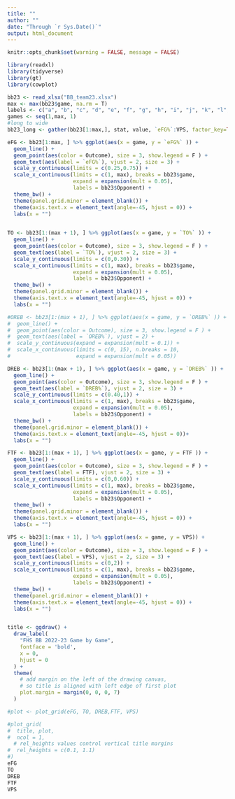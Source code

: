 ```yaml
---
title: ""
author: ""
date: "Through `r Sys.Date()`"
output: html_document
---
```


```r
knitr::opts_chunk$set(warning = FALSE, message = FALSE) 

library(readxl)
library(tidyverse)
library(gt)
library(cowplot)
```

```r
bb23 <- read_xlsx("BB_team23.xlsx")
max <- max(bb23$game, na.rm = T)
labels <- c("a", "b", "c", "d", "e", "f", "g", "h", "i", "j", "k", "l", "m")
games <- seq(1,max, 1)
#long to wide
bb23_long <- gather(bb23[1:max,], stat, value, `eFG%`:VPS, factor_key=TRUE)

```


```r
eFG <- bb23[1:max, ] %>% ggplot(aes(x = game, y = `eFG%` )) + 
  geom_line() +
  geom_point(aes(color = Outcome), size = 3, show.legend = F ) +
  geom_text(aes(label = `eFG%`), vjust = 2, size = 3) +
  scale_y_continuous(limits = c(0.25,0.75)) +
  scale_x_continuous(limits = c(1, max), breaks = bb23$game, 
                     expand = expansion(mult = 0.05), 
                     labels = bb23$Opponent) +
  theme_bw() +
  theme(panel.grid.minor = element_blank()) +
  theme(axis.text.x = element_text(angle=-45, hjust = 0)) + 
  labs(x = "")
  

TO <- bb23[1:(max + 1), ] %>% ggplot(aes(x = game, y = `TO%` )) + 
  geom_line() +
  geom_point(aes(color = Outcome), size = 3, show.legend = F ) +
  geom_text(aes(label = `TO%`), vjust = 2, size = 3) +
  scale_y_continuous(limits = c(0,0.30)) +
  scale_x_continuous(limits = c(1, max), breaks = bb23$game, 
                     expand = expansion(mult = 0.05), 
                     labels = bb23$Opponent) +
  theme_bw() +
  theme(panel.grid.minor = element_blank()) +
  theme(axis.text.x = element_text(angle=-45, hjust = 0)) + 
  labs(x = "")

#OREB <- bb23[1:(max + 1), ] %>% ggplot(aes(x = game, y = `OREB%` )) + 
#  geom_line() +
#  geom_point(aes(color = Outcome), size = 3, show.legend = F ) +
#  geom_text(aes(label = `OREB%`), vjust = 2) +
#  scale_y_continuous(expand = expansion(mult = 0.1)) +
#  scale_x_continuous(limits = c(0, 15), n.breaks = 10, 
#                     expand = expansion(mult = 0.05))

DREB <- bb23[1:(max + 1), ] %>% ggplot(aes(x = game, y = `DREB%` )) + 
  geom_line() +
  geom_point(aes(color = Outcome), size = 3, show.legend = F ) +
  geom_text(aes(label = `DREB%`), vjust = 2, size = 3) +
  scale_y_continuous(limits = c(0.40,1)) +
  scale_x_continuous(limits = c(1, max), breaks = bb23$game, 
                     expand = expansion(mult = 0.05), 
                     labels = bb23$Opponent) +
  theme_bw() +
  theme(panel.grid.minor = element_blank()) +
  theme(axis.text.x = element_text(angle=-45, hjust = 0))+ 
  labs(x = "")

FTF <- bb23[1:(max + 1), ] %>% ggplot(aes(x = game, y = FTF )) + 
  geom_line() +
  geom_point(aes(color = Outcome), size = 3, show.legend = F ) +
  geom_text(aes(label = FTF), vjust = 2, size = 3) +
  scale_y_continuous(limits = c(0,0.60)) +
  scale_x_continuous(limits = c(1, max), breaks = bb23$game, 
                     expand = expansion(mult = 0.05), 
                     labels = bb23$Opponent) +
  theme_bw() +
  theme(panel.grid.minor = element_blank()) +
  theme(axis.text.x = element_text(angle=-45, hjust = 0)) + 
  labs(x = "")

VPS <- bb23[1:(max + 1), ] %>% ggplot(aes(x = game, y = VPS)) + 
  geom_line() +
  geom_point(aes(color = Outcome), size = 3, show.legend = F ) +
  geom_text(aes(label = VPS), vjust = 2, size = 3) +
  scale_y_continuous(limits = c(0,2)) +
  scale_x_continuous(limits = c(1, max), breaks = bb23$game, 
                     expand = expansion(mult = 0.05), 
                     labels = bb23$Opponent) +
  theme_bw() +
  theme(panel.grid.minor = element_blank()) +
  theme(axis.text.x = element_text(angle=-45, hjust = 0)) + 
  labs(x = "")


title <- ggdraw() + 
  draw_label(
    "FHS BB 2022-23 Game by Game",
    fontface = 'bold',
    x = 0,
    hjust = 0
  ) +
  theme(
    # add margin on the left of the drawing canvas,
    # so title is aligned with left edge of first plot
    plot.margin = margin(0, 0, 0, 7)
  )

#plot <- plot_grid(eFG, TO, DREB,FTF, VPS)
```

```r
#plot_grid(
#  title, plot,
#  ncol = 1,
  # rel_heights values control vertical title margins
#  rel_heights = c(0.1, 1.1)
#)
eFG
TO
DREB
FTF
VPS

```

